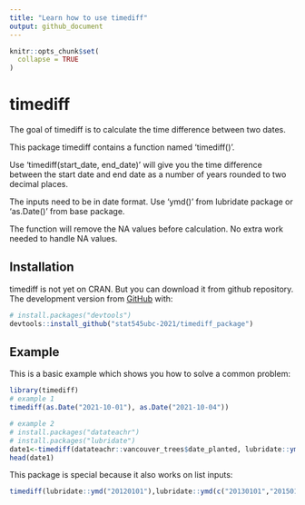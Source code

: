 ```yaml
---
title: "Learn how to use timediff"
output: github_document
---
```

```r
knitr::opts_chunk$set(
  collapse = TRUE
)
```

# timediff

The goal of timediff is to calculate the time difference between two dates.

This package timediff contains a function named 'timediff()'. 

Use 'timediff(start_date, end_date)' will give you the time difference between the start date and end date as a number of years rounded to two decimal places.

The inputs need to be in date format. Use 'ymd()' from lubridate package or 'as.Date()' from base package. 

The function will remove the NA values before calculation. No extra work needed to handle NA values. 

## Installation

timediff is not yet on CRAN. But you can download it from github repository. The development version from [GitHub](https://github.com/) with:

``` r
# install.packages("devtools")
devtools::install_github("stat545ubc-2021/timediff_package")
```

## Example

This is a basic example which shows you how to solve a common problem:

```r
library(timediff)
# example 1
timediff(as.Date("2021-10-01"), as.Date("2021-10-04"))

# example 2
# install.packages("datateachr")
# install.packages("lubridate")
date1<-timediff(datateachr::vancouver_trees$date_planted, lubridate::ymd("2021-10-04"))
head(date1)
```

This package is special because it also works on list inputs: 

```r
timediff(lubridate::ymd("20120101"),lubridate::ymd(c("20130101","20150101")))
```



